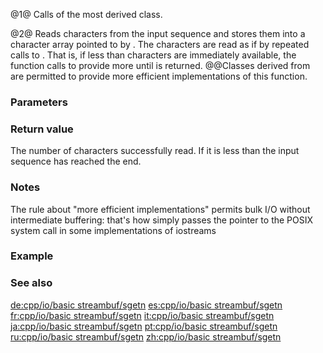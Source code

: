 {{cpp/io/basic_streambuf/title | sgetn | xsgetn}}
{{cpp/io/basic_streambuf/navbar}}
{{dcl begin}}
{{dcl | num=1 | 1=
std::streamsize sgetn( char_type* s, std::streamsize count );
}}
{{dcl | num=2 | 1=
protected:
virtual std::streamsize xsgetn( char_type* s, std::streamsize count );
}}
{{dcl end}}

@1@ Calls {{tt|xsgetn(s, count)}} of the most derived class.

@2@ Reads {{tt|count}} characters from the input sequence and stores them into a character array pointed to by {{tt|s}}. The characters are read as if by repeated calls to {{lc|sbumpc()}}. That is, if less than {{tt|count}} characters are immediately available, the function calls {{lc|uflow()}} to provide more until {{c|Traits::eof()}} is returned.
@@Classes derived from {{tt|std::basic_streambuf}} are permitted to provide more efficient implementations of this function.

===Parameters===
{{par begin}}
{{par | s | pointer to the beginning of a char_type array}}
{{par | count | maximum number of characters to read.}}
{{par end}}

===Return value===
The number of characters successfully read. If it is less than {{tt|count}} the input sequence has reached the end.

===Notes===
The rule about "more efficient implementations" permits bulk I/O without intermediate buffering: that's how {{lc|std::ifstream::read}} simply passes the pointer to the POSIX {{tt|read()}} system call in some implementations of iostreams

===Example===
{{example|
 | code=
 | output=
}}

===See also===
{{dsc begin}}
{{dsc inc | cpp/io/basic_streambuf/dsc sputn}}
{{dsc end}}

[[de:cpp/io/basic streambuf/sgetn]]
[[es:cpp/io/basic streambuf/sgetn]]
[[fr:cpp/io/basic streambuf/sgetn]]
[[it:cpp/io/basic streambuf/sgetn]]
[[ja:cpp/io/basic streambuf/sgetn]]
[[pt:cpp/io/basic streambuf/sgetn]]
[[ru:cpp/io/basic streambuf/sgetn]]
[[zh:cpp/io/basic streambuf/sgetn]]